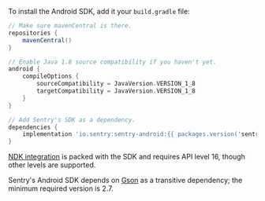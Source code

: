 To install the Android SDK, add it your `build.gradle` file:

```groovy {filename:build.gradle}
// Make sure mavenCentral is there.
repositories {
    mavenCentral()
}

// Enable Java 1.8 source compatibility if you haven't yet.
android {
    compileOptions {
        sourceCompatibility = JavaVersion.VERSION_1_8
        targetCompatibility = JavaVersion.VERSION_1_8
    }
}

// Add Sentry's SDK as a dependency.
dependencies {
    implementation 'io.sentry:sentry-android:{{ packages.version('sentry.java.android', '4.2.0') }}'
}
```

<Note>

[NDK integration](/platforms/android/using-ndk/) is packed with the SDK and requires API level 16, though other levels are supported.

Sentry's Android SDK depends on [Gson](https://github.com/google/gson) as a transitive dependency; the minimum required version is 2.7.

</Note>
